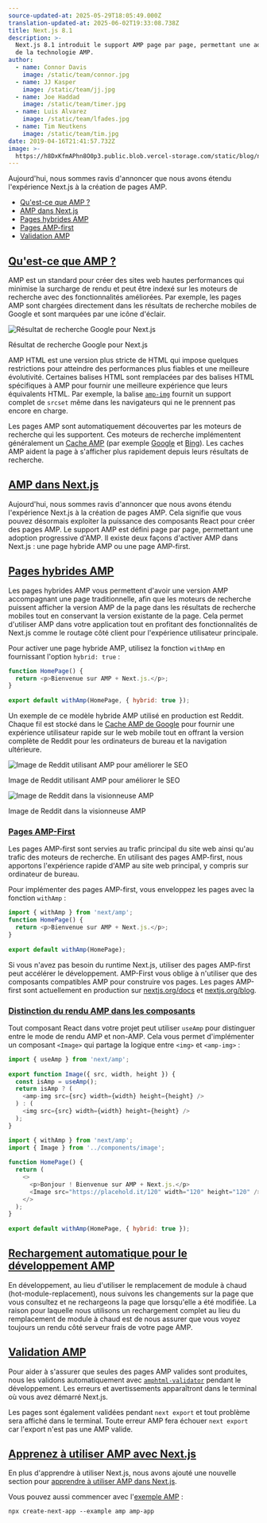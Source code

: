 ```yaml
---
source-updated-at: 2025-05-29T18:05:49.000Z
translation-updated-at: 2025-06-02T19:33:08.738Z
title: Next.js 8.1
description: >-
  Next.js 8.1 introduit le support AMP page par page, permettant une adoption progressive
  de la technologie AMP.
author:
  - name: Connor Davis
    image: /static/team/connor.jpg
  - name: JJ Kasper
    image: /static/team/jj.jpg
  - name: Joe Haddad
    image: /static/team/timer.jpg
  - name: Luis Alvarez
    image: /static/team/lfades.jpg
  - name: Tim Neutkens
    image: /static/team/tim.jpg
date: 2019-04-16T21:41:57.732Z
image: >-
  https://h8DxKfmAPhn8O0p3.public.blob.vercel-storage.com/static/blog/next-8-1/twitter-card.png
---
```


Aujourd'hui, nous sommes ravis d'annoncer que nous avons étendu l'expérience Next.js à la création de pages AMP.

*   [Qu'est-ce que AMP ?](#what-is-amp)
*   [AMP dans Next.js](#amp-in-nextjs)
*   [Pages hybrides AMP](#hybrid-amp-pages)
*   [Pages AMP-first](#amp-first-pages)
*   [Validation AMP](#amp-validation)

[Qu'est-ce que AMP ?](#what-is-amp)
----------------------------

AMP est un standard pour créer des sites web hautes performances qui minimise la surcharge de rendu et peut être indexé sur les moteurs de recherche avec des fonctionnalités améliorées. Par exemple, les pages AMP sont chargées directement dans les résultats de recherche mobiles de Google et sont marquées par une icône d'éclair.

![Résultat de recherche Google pour Next.js](https://h8DxKfmAPhn8O0p3.public.blob.vercel-storage.com/static/blog/next-8-1/next-amp-result.png)

Résultat de recherche Google pour Next.js

AMP HTML est une version plus stricte de HTML qui impose quelques restrictions pour atteindre des performances plus fiables et une meilleure évolutivité. Certaines balises HTML sont remplacées par des balises HTML spécifiques à AMP pour fournir une meilleure expérience que leurs équivalents HTML. Par exemple, la balise [`amp-img`](https://amp.dev/documentation/components/amp-img) fournit un support complet de `srcset` même dans les navigateurs qui ne le prennent pas encore en charge.

Les pages AMP sont automatiquement découvertes par les moteurs de recherche qui les supportent. Ces moteurs de recherche implémentent généralement un [Cache AMP](https://amp.dev/documentation/guides-and-tutorials/learn/amp-caches-and-cors/how_amp_pages_are_cached) (par exemple [Google](https://developers.google.com/amp/cache/) et [Bing](https://www.bing.com/webmaster/help/bing-amp-cache-bc1c884c)). Les caches AMP aident la page à s'afficher plus rapidement depuis leurs résultats de recherche.

[AMP dans Next.js](#amp-in-nextjs)
--------------------------------

Aujourd'hui, nous sommes ravis d'annoncer que nous avons étendu l'expérience Next.js à la création de pages AMP. Cela signifie que vous pouvez désormais exploiter la puissance des composants React pour créer des pages AMP. Le support AMP est défini page par page, permettant une adoption progressive d'AMP. Il existe deux façons d'activer AMP dans Next.js : une page hybride AMP ou une page AMP-first.

[Pages hybrides AMP](#hybrid-amp-pages)
-------------------------------------

Les pages hybrides AMP vous permettent d'avoir une version AMP accompagnant une page traditionnelle, afin que les moteurs de recherche puissent afficher la version AMP de la page dans les résultats de recherche mobiles tout en conservant la version existante de la page. Cela permet d'utiliser AMP dans votre application tout en profitant des fonctionnalités de Next.js comme le routage côté client pour l'expérience utilisateur principale.

Pour activer une page hybride AMP, utilisez la fonction `withAmp` en fournissant l'option `hybrid: true` :

```js filename="pages/index.js"
function HomePage() {
  return <p>Bienvenue sur AMP + Next.js.</p>;
}
 
export default withAmp(HomePage, { hybrid: true });
```

Un exemple de ce modèle hybride AMP utilisé en production est Reddit. Chaque fil est stocké dans le [Cache AMP de Google](https://developers.google.com/amp/cache/) pour fournir une expérience utilisateur rapide sur le web mobile tout en offrant la version complète de Reddit pour les ordinateurs de bureau et la navigation ultérieure.

![Image de Reddit utilisant AMP pour améliorer le SEO](https://h8DxKfmAPhn8O0p3.public.blob.vercel-storage.com/static/blog/next-8-1/reddit-amp-results.png)

Image de Reddit utilisant AMP pour améliorer le SEO

![Image de Reddit dans la visionneuse AMP](https://h8DxKfmAPhn8O0p3.public.blob.vercel-storage.com/static/blog/next-8-1/amp-viewer.png)

Image de Reddit dans la visionneuse AMP

### [Pages AMP-First](#amp-first-pages)

Les pages AMP-first sont servies au trafic principal du site web ainsi qu'au trafic des moteurs de recherche. En utilisant des pages AMP-first, nous apportons l'expérience rapide d'AMP au site web principal, y compris sur ordinateur de bureau.

Pour implémenter des pages AMP-first, vous enveloppez les pages avec la fonction `withAmp` :

```js filename="pages/index.js"
import { withAmp } from 'next/amp';
function HomePage() {
  return <p>Bienvenue sur AMP + Next.js.</p>;
}
 
export default withAmp(HomePage);
```

Si vous n'avez pas besoin du runtime Next.js, utiliser des pages AMP-first peut accélérer le développement. AMP-First vous oblige à n'utiliser que des composants compatibles AMP pour construire vos pages. Les pages AMP-first sont actuellement en production sur [nextjs.org/docs](http://nextjs.org/docs) et [nextjs.org/blog](http://nextjs.org/blog).

### [Distinction du rendu AMP dans les composants](#distinguishing-amp-rendering-in-components)

Tout composant React dans votre projet peut utiliser `useAmp` pour distinguer entre le mode de rendu AMP et non-AMP. Cela vous permet d'implémenter un composant `<Image>` qui partage la logique entre `<img>` et `<amp-img>` :

```js filename="components/image.js"
import { useAmp } from 'next/amp';
 
export function Image({ src, width, height }) {
  const isAmp = useAmp();
  return isAmp ? (
    <amp-img src={src} width={width} height={height} />
  ) : (
    <img src={src} width={width} height={height} />
  );
}
```

```js filename="pages/index.js"
import { withAmp } from 'next/amp';
import { Image } from '../components/image';
 
function HomePage() {
  return (
    <>
      <p>Bonjour ! Bienvenue sur AMP + Next.js.</p>
      <Image src="https://placehold.it/120" width="120" height="120" />
    </>
  );
}
 
export default withAmp(HomePage, { hybrid: true });
```

[Rechargement automatique pour le développement AMP](#automatic-reloading-for-amp-development)
-----------------------------------------------------------------------------------

En développement, au lieu d'utiliser le remplacement de module à chaud (hot-module-replacement), nous suivons les changements sur la page que vous consultez et ne rechargeons la page que lorsqu'elle a été modifiée. La raison pour laquelle nous utilisons un rechargement complet au lieu du remplacement de module à chaud est de nous assurer que vous voyez toujours un rendu côté serveur frais de votre page AMP.

[Validation AMP](#amp-validation)
---------------------------------

Pour aider à s'assurer que seules des pages AMP valides sont produites, nous les validons automatiquement avec [`amphtml-validator`](https://www.npmjs.com/package/amphtml-validator) pendant le développement. Les erreurs et avertissements apparaîtront dans le terminal où vous avez démarré Next.js.

Les pages sont également validées pendant `next export` et tout problème sera affiché dans le terminal. Toute erreur AMP fera échouer `next export` car l'export n'est pas une AMP valide.

[Apprenez à utiliser AMP avec Next.js](#learn-to-use-amp-with-nextjs)
--------------------------------------------------------------

En plus d'apprendre à utiliser Next.js, nous avons ajouté une nouvelle section pour [apprendre à utiliser AMP dans Next.js](/learn/excel/amp).

Vous pouvez aussi commencer avec l'[exemple AMP](https://github.com/vercel/next.js/tree/canary/examples/amp) :

```
npx create-next-app --example amp amp-app
```